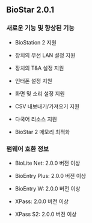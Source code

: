 ## BioStar 2.0.1

### 새로운 기능 및 향상된 기능

* BioStation 2 지원

* 장치의 무선 LAN 설정 지원

* 장치의 T&amp;A 설정 지원

* 인터폰 설정 지원

* 화면 및 소리 설정 지원

* CSV 내보내기/가져오기 지원

* 다국어 리소스 지원

* BioStar 2 메모리 최적화

### 펌웨어 호환 정보

* BioLite Net: 2.0.0 버전 이상

* BioEntry Plus: 2.0.0 버전 이상

* BioEntry W: 2.0.0 버전 이상

* XPass: 2.0.0 버전 이상

* XPass S2: 2.0.0 버전 이상